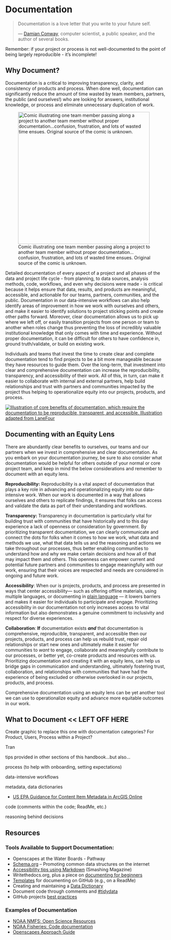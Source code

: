# Documentation

> Documentation is a love letter that you write to your future self.
>
> — [Damian Conway](http://damian.conway.org/), computer scientist, a public speaker, and the author of several books.

::: callout-important
Remember: if your project or process is not well-documented to the point of being largely reproducible - it's incomplete!
:::

## Why Document?

Documentation is a critical to improving transparency, clarity, and consistency of products and process. When done well, documentation can significantly reduce the amount of time wasted by team members, partners, the public (and ourselves!) who are looking for answers, institutional knowledge, or process and eliminate unnecessary duplication of work.

![Comic illustrating one team member passing along a project to another team member without proper documentation...confusion, frustration, and lots of wasted time ensues. Original source of the comic is unknown.](images/The_Handover.png){fig-alt="\"The Handover\" comic with four panels. Panel 1 shows two people in front of a computer monitor. One person says \"This is my code\" to the other person. Panel 2 shows the first person adding \"It's your problem now\". Panel 3 shows the first person saying \"I'm out\" as they walk away. Panel 4 shows the second person looking blankly at the computer monitor." width="412"}

Detailed documentation of every aspect of a project and all phases of the data and project life cycle - from planning, to data sources, analysis methods, code, workflows, and even why decisions were made - is critical because it helps ensure that data, results, and products are meaningful, accessible, and actionable for our teams, partners, communities, and the public. Documentation in our data-intensive workflows can also help identify areas of improvement in how we work with ourselves and others, and make it easier to identify solutions to project sticking points and create other paths forward. Moreover, clear documentation allows us to pick up where we left off, or easily transition projects from one person or team to another when roles change thus preventing the loss of incredibly valuable institutional knowledge that only comes with time and experience. Without proper documentation, it can be difficult for others to have confidence in, ground truth/validate, or build on existing work.

Individuals and teams that invest the time to create clear and complete documentation tend to find projects to be a bit more manageable because they have resources to guide them. Over the long-term, that investment into clear and comprehensive documentation can increase the reproducibility, transparency, and accessibility of their work. All of this, in turn, can make it easier to collaborate with internal and external partners, help build relationships and trust with partners and communities impacted by the project thus helping to operationalize equity into our projects, products, and process.

[![Illustration of core benefits of documentation, which require the documentation to be reproducible, transparent, and accessible. Illustration adapted from LaneFour](images/documentation_benefits.png)](https://lanefour.com/salesforce-admin/the-importance-of-documentation/)

## Documenting with an Equity Lens

There are abundantly clear benefits to ourselves, our teams and our partners when we invest in comprehensive and clear documentation. As you embark on your documentation journey, be sure to also consider what documentation would be helpful for others outside of your normal or core project team, and keep in mind the below considerations and remember to document with an equity lens.

**Reproducibility:** Reproducibility is a vital aspect of documentation that plays a key role in advancing and operationalizing equity into our data-intensive work. When our work is documented in a way that allows ourselves and others to replicate findings, it ensures that folks can access and validate the data as part of their understanding and workflows.

**Transparency:** Transparency in documentation is particularly vital for building trust with communities that have historically and to this day experience a lack of openness or consideration by government. By prioritizing transparent documentation, we can clearly communicate and connect the dots for folks when it comes to how we work, what data and methods we use, what that data tells us and the reasoning and actions we take throughout our processes, thus better enabling communities to understand how and why we make certain decisions and how all of that may impact them and others. This openness can empower current and potential future partners and communities to engage meaningfully with our work, ensuring that their voices are respected and needs are considered in ongoing and future work.

**Accessibility**: When our is projects, products, and process are presented in ways that center accessibility— such as offering offline materials, using multiple languages, or documenting in [plain language](https://cawaterboarddatacenter.github.io/equity-data-handbook/assure-analyze/vis.html#use-plain-accessible-and-inclusive-language) — it lowers barriers and makes it easier for individuals to participate and engage. Prioritizing accessibility in our documentation not only increases access to vital information but also demonstrates a genuine commitment to inclusivity and respect for diverse experiences.

**Collaboration**: **If** documentation exists ***and*** that documentation is comprehensive, reproducible, transparent, and accessible then our projects, products, and process can help us rebuild trust, repair old relationships or start new ones and ultimately make it easier for communities to *want* to engage, collaborate and meaningfully contribute to our processes, or better yet, co-create products and resources with us. Prioritizing documentation and creating it with an equity lens, can help us bridge gaps in communication and understanding, ultimately fostering trust, collaboration, and relationships with communities that have had the experience of being excluded or otherwise overlooked in our projects, products, and process.

Comprehensive documentation using an equity lens can be yet another tool we can use to operationalize equity and advance more equitable outcomes in our work.

## What to Document \<\< LEFT OFF HERE

Create graphic to replace this one with documentation categories? For Product, Users, Process within a Project?

Tran

tips provided in other sections of this handbook...but also...

process (to help with onboarding, setting expectations)

data-intensive workflows

metadata, data dictionaries

-   [US EPA Guidance for Content Item Metadata in ArcGIS Online](https://www.epa.gov/geospatial/guidance-content-item-metadata-arcgis-online)

code (comments within the code; ReadMe, etc.)

reasoning behind decisions

## Resources

### Tools Available to Support Documentation:

-   Openscapes at the Water Boards - Pathway
-   [Schema.org](https://schema.org/) -- Promoting common data structures on the internet
-   [Accessibility tips using Markdown](https://www.smashingmagazine.com/2021/09/improving-accessibility-of-markdown/) (Smashing Magazine)
-   Writethedocs.org, plus a piece on [documenting for beginners](https://www.writethedocs.org/guide/writing/beginners-guide-to-docs/)
-   [Templates](https://github.com/kylelobo/The-Documentation-Compendium#templates-) for documenting on GitHub (e.g., on a ReadMe)
-   Creating and maintaining a [Data Dictionary](https://www.fgdc.gov/metadata/csdgm-standard)
-   Document code through comments and [#tidydata](https://vita.had.co.nz/papers/tidy-data.pdf)
-   GitHub projects [best practices](https://docs.github.com/en/issues/planning-and-tracking-with-projects/learning-about-projects/best-practices-for-projects)

### Examples of Documentation

-   [NOAA NMFS: Open Science Resources](https://nmfs-opensci.github.io/ResourceBook/)
-   [NOAA Fisheries: Code documentation](https://noaa-fisheries-integrated-toolbox.github.io/resources/best-practices/code-documentation/)
-   [Openscapes Approach Guide](https://openscapes.github.io/approach-guide/)
